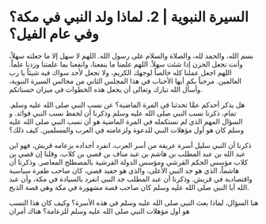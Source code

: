 # **السيرة النبوية | 2. لماذا ولد النبي في مكة؟ وفي عام الفيل؟**

بسم الله، والحمد لله، والصلاة والسلام على رسول الله. اللهم لا سهل إلا ما جعلته سهلاً، وأنت تجعل الحزن إذا شئت سهلاً. اللهم علمنا ما ينفعنا، وانفعنا بما علمتنا وزدنا علماً. اللهم اجعل عملنا كله خالصاً لوجهك الكريم، ولا تجعل لأحد سواك فيه شيئاً يا رب العالمين. مرحباً بكم أيها الأحباب في هذا المجلس الثاني من مجالس السيرة النبوية، وأسأل الله تبارك وتعالى أن يجعل هذه الخطوات في ميزان حسناتكم.

هل يذكر أحدكم عمَّا تحدثنا في المرة الماضية؟ عن نسب النبي صلى الله عليه وسلم. تمام، ذكرنا نسب النبي صلى الله عليه وسلم وذكرنا أن لحفظ نسب النبي فوائد. و السؤال المهم الذي لم نستكمله في المرة الماضية هو أن نسب النبي صلى الله عليه وسلم كان هو أول مؤهلات النبي للدعوة ولزعامته في العرب والمسلمين. كيف ذلك؟

ذكرنا أن النبي سليل أسرة عريقة من أسر العرب، انفرد أجداده بزعامه قريش، فهو ابن عبد الله بن عبد المطلب بن هاشم بن عبد مناف بن قصي بن كلاب. وقلنا إن قصي بن كلاب مؤسس الحكم القرشي ومؤسس الدولة القرشية بالمصطلح المعاصر. وذكرنا أن هاشماً، الذي هو جد النبي الأعلى، والذي هو حفيد قصي، كان صاحب طفرة سياسية واقتصادية في قريش. وذكرنا أن عبد المطلب جد النبي انفرد بالسيادة في مكة، وأن عبد الله أبا النبي صلى الله عليه وسلم كان صاحب قصة مشهورة في مكة وهي قصة الذبح.

هنا السؤال، لماذا بعث النبي صلى الله عليه وسلم في هذه الأسرة؟ وكيف كان هذا النسب هو أول مؤهلات النبي صلى الله عليه وسلم للزعامة؟ هناك أمران